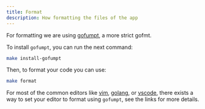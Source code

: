 ```yaml
---
title: Format
description: How formatting the files of the app
---
```


For formatting we are using [gofumpt](https://github.com/mvdan/gofumpt), a more strict gofmt.

To install `gofumpt`, you can run the next command:

```bash
make install-gofumpt
```

Then, to format your code you can use:

```bash
make format
```

For most of the common editors like [vim](https://github.com/mvdan/gofumpt#vim-go),
[golang](https://github.com/mvdan/gofumpt#goland), or
[vscode](https://github.com/mvdan/gofumpt#visual-studio-code), there exists a way to set your editor to format 
using `gofumpt`, see the links for more details.
